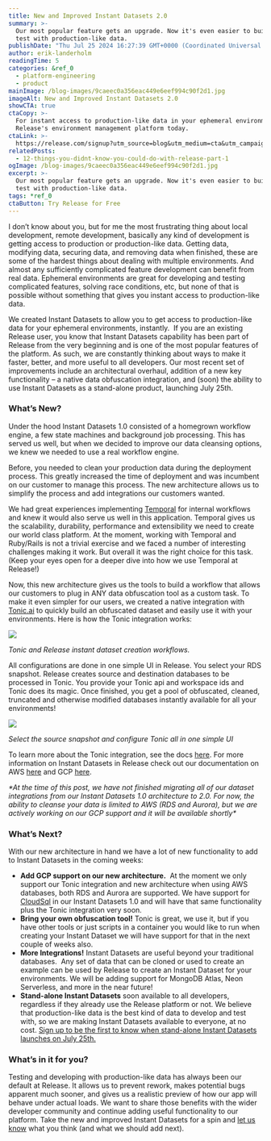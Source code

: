 ```yaml
---
title: New and Improved Instant Datasets 2.0
summary: >-
  Our most popular feature gets an upgrade. Now it's even easier to build and
  test with production-like data.
publishDate: "Thu Jul 25 2024 16:27:39 GMT+0000 (Coordinated Universal Time)"
author: erik-landerholm
readingTime: 5
categories: &ref_0
  - platform-engineering
  - product
mainImage: /blog-images/9caeec0a356eac449e6eef994c90f2d1.jpg
imageAlt: New and Improved Instant Datasets 2.0
showCTA: true
ctaCopy: >-
  For instant access to production-like data in your ephemeral environments, try
  Release's environment management platform today.
ctaLink: >-
  https://release.com/signup?utm_source=blog&utm_medium=cta&utm_campaign=blog-cta&utm_content=new-and-improved-instant-datasets
relatedPosts:
  - 12-things-you-didnt-know-you-could-do-with-release-part-1
ogImage: /blog-images/9caeec0a356eac449e6eef994c90f2d1.jpg
excerpt: >-
  Our most popular feature gets an upgrade. Now it's even easier to build and
  test with production-like data.
tags: *ref_0
ctaButton: Try Release for Free
---
```


I don’t know about you, but for me the most frustrating thing about local development, remote development, basically any kind of development is getting access to production or production-like data. Getting data, modifying data, securing data, and removing data when finished, these are some of the hardest things about dealing with multiple environments. And almost any sufficiently complicated feature development can benefit from real data. Ephemeral environments are great for developing and testing complicated features, solving race conditions, etc, but none of that is possible without something that gives you instant access to production-like data.

We created Instant Datasets to allow you to get access to production-like data for your ephemeral environments, instantly.  If you are an existing Release user, you know that Instant Datasets capability has been part of Release from the very beginning and is one of the most popular features of the platform. As such, we are constantly thinking about ways to make it faster, better, and more useful to all developers. Our most recent set of improvements include an architectural overhaul, addition of a new key functionality – a native data obfuscation integration, and (soon) the ability to use Instant Datasets as a stand-alone product, launching July 25th.

### What’s New?

Under the hood Instant Datasets 1.0 consisted of a homegrown workflow engine, a few state machines and background job processing. This has served us well, but when we decided to improve our data cleansing options, we knew we needed to use a real workflow engine.

Before, you needed to clean your production data during the deployment process. This greatly increased the time of deployment and was incumbent on our customer to manage this process. The new architecture allows us to simplify the process and add integrations our customers wanted.

We had great experiences implementing [Temporal](https://github.com/temporalio/temporal) for internal workflows and knew it would also serve us well in this application. Temporal gives us the scalability, durability, performance and extensibility we need to create our world class platform. At the moment, working with Temporal and Ruby/Rails is not a trivial exercise and we faced a number of interesting challenges making it work. But overall it was the right choice for this task. (Keep your eyes open for a deeper dive into how we use Temporal at Release!)

Now, this new architecture gives us the tools to build a workflow that allows our customers to plug in ANY data obfuscation tool as a custom task. To make it even simpler for our users, we created a native integration with [Tonic.ai](http://tonic.ai/) to quickly build an obfuscated dataset and easily use it with your environments. Here is how the Tonic integration works:

![](/blog-images/9b9c951a1aa3dc01dde04a001cb18cc0.png)

_Tonic and Release instant dataset creation workflows._

All configurations are done in one simple UI in Release. You select your RDS snapshot. Release creates source and destination databases to be processed in Tonic. You provide your Tonic api and workspace ids and Tonic does its magic. Once finished, you get a pool of obfuscated, cleaned, truncated and otherwise modified databases instantly available for all your environments!

![](/blog-images/2033fb58c0704aac9a6081f68f8f3a7e.png)

_Select the source snapshot and configure Tonic all in one simple UI_

To learn more about the Tonic integration, see the docs [here](https://docs.release.com/reference-documentation/instant-dataset-tasks/tonic-cloud). For more information on Instant Datasets in Release check out our documentation on AWS [here](https://docs.release.com/reference-documentation/instant-datasets-aws) and GCP [here](https://docs.release.com/reference-documentation/instant-datasets-gcp).

_\*At the time of this post, we have not finished migrating all of our dataset integrations from our Instant Datasets 1.0 architecture to 2.0. For now, the ability to cleanse your data is limited to AWS (RDS and Aurora), but we are actively working on our GCP support and it will be available shortly\*_  

### What’s Next?

With our new architecture in hand we have a lot of new functionality to add to Instant Datasets in the coming weeks:

- **Add GCP support on our new architecture.**  At the moment we only support our Tonic integration and new architecture when using AWS databases, both RDS and Aurora are supported. We have support for [CloudSql](https://cloud.google.com/sql) in our Instant Datasets 1.0 and will have that same functionality plus the Tonic integration very soon.
- **Bring your own obfuscation tool!** Tonic is great, we use it, but if you have other tools or just scripts in a container you would like to run when creating your Instant Dataset we will have support for that in the next couple of weeks also.
- **More Integrations!** Instant Datasets are useful beyond your traditional databases.  Any set of data that can be cloned or used to create an example can be used by Release to create an Instant Dataset for your environments. We will be adding support for MongoDB Atlas, Neon Serverless, and more in the near future!
- **Stand-alone Instant Datasets** soon available to all developers, regardless if they already use the Release platform or not. We believe that production-like data is the best kind of data to develop and test with, so we are making Instant Datasets available to everyone, at no cost. [Sign up to be the first to know when stand-alone Instant Datasets launches on July 25th.](https://www2.release.com/instant-datasets)

### What’s in it for you?

Testing and developing with production-like data has always been our default at Release. It allows us to prevent rework, makes potential bugs apparent much sooner, and gives us a realistic preview of how our app will behave under actual loads. We want to share those benefits with the wider developer community and continue adding useful functionality to our platform. Take the new and improved Instant Datasets for a spin and [let us know](mailto:hello@release.com) what you think (and what we should add next).
